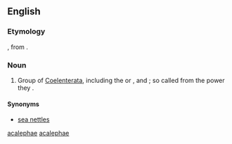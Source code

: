 ==English==

===Etymology===
{{etyl|NL.}}, from {{etyl|grc}} {{term|sc=polytonic|ἀκαλήφη||tr=akalēphē|nettle|lang=grc}}.

===Noun===
{{head|en|noun}}

# Group of [[Cœlenterata|Coelenterata]], including the {{l|en|medusae}} or {{l|en|jellyfishes}}, and {{l|en|hydroids}}; so called from the {{l|en|stinging}} power they {{l|en|possess}}.

====Synonyms====
* [http://en.wikipedia.org/wiki/Sea_nettle sea nettles]

[[Category:English irregular plurals ending in "-ae"|acalephae]]
[[Category:English terms spelled with Æ|acalephae]]